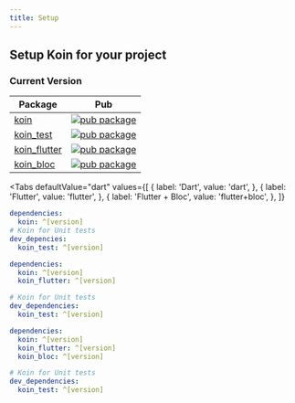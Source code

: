 ```yaml
---
title: Setup
---
```



## Setup Koin for your project

### Current Version


| Package                                                                            | Pub                                                                                                    |
| ---------------------------------------------------------------------------------- | ------------------------------------------------------------------------------------------------------ |
| [koin](https://github.com/pbissonho/koin.dart/tree/master/packages/koin)                 | [![pub package](https://img.shields.io/pub/v/koin.svg)](https://pub.dev/packages/koin)                 |
| [koin_test](https://github.com/pbissonho/koin.dart/tree/master/packages/koin_test)       | [![pub package](https://img.shields.io/pub/v/koin_test.svg)](https://pub.dev/packages/koin_test)       |
| [koin_flutter](https://github.com/pbissonho/koin.dart/tree/master/packages/koin_flutter) | [![pub package](https://img.shields.io/pub/v/koin_flutter.svg)](https://pub.dev/packages/koin_flutter) |
| [koin_bloc](https://github.com/pbissonho/koin.dart/tree/master/packages/koin_bloc) | [![pub package](https://img.shields.io/pub/v/koin_bloc.svg)](https://pub.dev/packages/koin_bloc) |


<!-- tabs:start -->

<Tabs
  defaultValue="dart"
  values={[
    { label: 'Dart', value: 'dart', },
    { label: 'Flutter', value: 'flutter', },
    { label: 'Flutter + Bloc', value: 'flutter+bloc', },
  ]}
>
  <TabItem value="dart">

  ```yaml
  dependencies:
    koin: ^[version]
  # Koin for Unit tests
  dev_depencies:
    koin_test: ^[version]
  ```
  </TabItem>
  <TabItem value="flutter">

  ```yaml
  dependencies:
    koin: ^[version]
    koin_flutter: ^[version]

  # Koin for Unit tests
  dev_dependencies:
    koin_test: ^[version]
  ```
  </TabItem>
 
  <TabItem value="flutter+bloc">

  ```yaml
  dependencies:
    koin: ^[version]
    koin_flutter: ^[version]
    koin_bloc: ^[version]

  # Koin for Unit tests
  dev_dependencies:
    koin_test: ^[version]
  ```
  </TabItem>
  
</Tabs>

